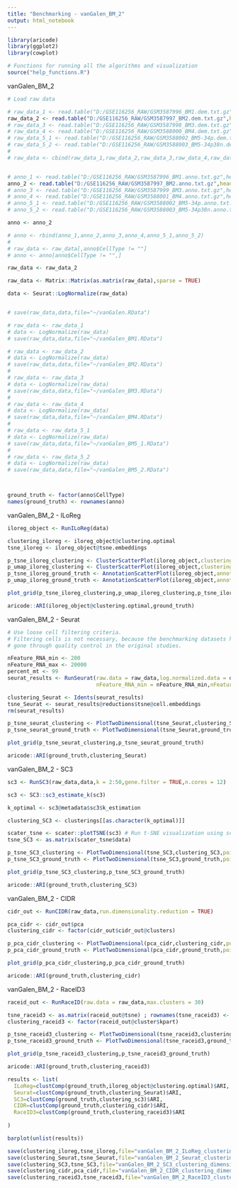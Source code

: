 ---
title: "Benchmarking - vanGalen_BM_2"
output: html_notebook
---

```{r}
library(aricode)
library(ggplot2)
library(cowplot)
```


```{r}
# Functions for running all the algorithms and visualization
source("help_functions.R")
```



vanGalen_BM_2
```{r}
# Load raw data

# raw_data_1 <- read.table("D:/GSE116256_RAW/GSM3587996_BM1.dem.txt.gz",header = TRUE,row.names = 1,as.is=TRUE,sep = "\t")
raw_data_2 <- read.table("D:/GSE116256_RAW/GSM3587997_BM2.dem.txt.gz",header = TRUE,row.names = 1,as.is=TRUE,sep = "\t")
# raw_data_3 <- read.table("D:/GSE116256_RAW/GSM3587998_BM3.dem.txt.gz",header = TRUE,row.names = 1,as.is=TRUE,sep = "\t")
# raw_data_4 <- read.table("D:/GSE116256_RAW/GSM3588000_BM4.dem.txt.gz",header = TRUE,row.names = 1,as.is=TRUE,sep = "\t")
# raw_data_5_1 <- read.table("D:/GSE116256_RAW/GSM3588002_BM5-34p.dem.txt.gz",header = TRUE,row.names = 1,as.is=TRUE,sep = "\t")
# raw_data_5_2 <- read.table("D:/GSE116256_RAW/GSM3588003_BM5-34p38n.dem.txt.gz",header = TRUE,row.names = 1,as.is=TRUE,sep = "\t")
# 
# raw_data <- cbind(raw_data_1,raw_data_2,raw_data_3,raw_data_4,raw_data_5_1,raw_data_5_2)


# anno_1 <- read.table("D:/GSE116256_RAW/GSM3587996_BM1.anno.txt.gz",header = TRUE,row.names = 1,as.is=TRUE,sep = "\t")
anno_2 <- read.table("D:/GSE116256_RAW/GSM3587997_BM2.anno.txt.gz",header = TRUE,row.names = 1,as.is=TRUE,sep = "\t")
# anno_3 <- read.table("D:/GSE116256_RAW/GSM3587999_BM3.anno.txt.gz",header = TRUE,row.names = 1,as.is=TRUE,sep = "\t")
# anno_4 <- read.table("D:/GSE116256_RAW/GSM3588001_BM4.anno.txt.gz",header = TRUE,row.names = 1,as.is=TRUE,sep = "\t")
# anno_5_1 <- read.table("D:/GSE116256_RAW/GSM3588002_BM5-34p.anno.txt.gz",header = TRUE,row.names = 1,as.is=TRUE,sep = "\t")
# anno_5_2 <- read.table("D:/GSE116256_RAW/GSM3588003_BM5-34p38n.anno.txt.gz",header = TRUE,row.names = 1,as.is=TRUE,sep = "\t")

anno <- anno_2

# anno <- rbind(anno_1,anno_2,anno_3,anno_4,anno_5_1,anno_5_2)
# 
# raw_data <- raw_data[,anno$CellType != ""]
# anno <- anno[anno$CellType != "",]

raw_data <- raw_data_2

raw_data <- Matrix::Matrix(as.matrix(raw_data),sparse = TRUE)

data <- Seurat::LogNormalize(raw_data)


# save(raw_data,data,file="~/vanGalen.RData")

# raw_data <- raw_data_1
# data <- LogNormalize(raw_data)
# save(raw_data,data,file="~/vanGalen_BM1.RData")

# raw_data <- raw_data_2
# data <- LogNormalize(raw_data)
# save(raw_data,data,file="~/vanGalen_BM2.RData")
# 
# raw_data <- raw_data_3
# data <- LogNormalize(raw_data)
# save(raw_data,data,file="~/vanGalen_BM3.RData")
# 
# raw_data <- raw_data_4
# data <- LogNormalize(raw_data)
# save(raw_data,data,file="~/vanGalen_BM4.RData")
# 
# raw_data <- raw_data_5_1
# data <- LogNormalize(raw_data)
# save(raw_data,data,file="~/vanGalen_BM5_1.RData")
# 
# raw_data <- raw_data_5_2
# data <- LogNormalize(raw_data)
# save(raw_data,data,file="~/vanGalen_BM5_2.RData")



ground_truth <- factor(anno$CellType)
names(ground_truth) <- rownames(anno)
```


vanGalen_BM_2 - ILoReg
```{r}

iloreg_object <- RunILoReg(data)

```

```{r}
clustering_iloreg <- iloreg_object@clustering.optimal
tsne_iloreg <- iloreg_object@tsne.embeddings
```


```{r fig_vanGalen_BM_2_ILoReg, fig.height = 10, fig.width = 12, fig.align = "center"}
p_tsne_iloreg_clustering <- ClusterScatterPlot(iloreg_object,clustering.type = "optimal",point.size = 0.7,dim.reduction.type = "tsne",return.plot = T) + ggtitle("ILoReg - t-SNE") + theme(plot.title = element_text(hjust = 0.5))
p_umap_iloreg_clustering <- ClusterScatterPlot(iloreg_object,clustering.type = "optimal",point.size = 0.7,dim.reduction.type = "umap",return.plot = T) + ggtitle("ILoReg - UMAP") + theme(plot.title = element_text(hjust = 0.5))
p_tsne_iloreg_ground_truth <- AnnotationScatterPlot(iloreg_object,annotation = ground_truth,point.size = 0.7,dim.reduction.type = "tsne",return.plot = T) + ggtitle("Ground truth - t-SNE") + theme(plot.title = element_text(hjust = 0.5))
p_umap_iloreg_ground_truth <- AnnotationScatterPlot(iloreg_object,annotation = ground_truth,point.size = 0.7,dim.reduction.type = "umap",return.plot = T) + ggtitle("Ground truth - UMAP") + theme(plot.title = element_text(hjust = 0.5))

plot_grid(p_tsne_iloreg_clustering,p_umap_iloreg_clustering,p_tsne_iloreg_ground_truth,p_umap_iloreg_ground_truth)

```


```{r}
aricode::ARI(iloreg_object@clustering.optimal,ground_truth)
```


vanGalen_BM_2 - Seurat
```{r}

# Use loose cell filtering criteria. 
# Filtering cells is not necessary, because the benchmarking datasets have already
# gone through quality control in the original studies.

nFeature_RNA_min <- 200
nFeature_RNA_max <- 20000
percent_mt <- 99
seurat_results <- RunSeurat(raw.data = raw_data,log.normalized.data = data,min.cells = 3,min.features = 200,
                            nFeature_RNA_min = nFeature_RNA_min,nFeature_RNA_max = nFeature_RNA_max,percent_mt = percent_mt,nfeatures = 2000,dims = 1:10,resolution = 0.8,return.seurat.obj = TRUE)

```

```{r}
clustering_Seurat <- Idents(seurat_results)
tsne_Seurat <- seurat_results@reductions$tsne@cell.embeddings
rm(seurat_results)
```


```{r fig_vanGalen_BM_2_Seurat, fig.height = 3, fig.width = 8, fig.align = "center"}
p_tsne_seurat_clustering <- PlotTwoDimensional(tsne_Seurat,clustering_Seurat,point.size = 0.7,return.plot = T) + ggtitle("Seurat - t-SNE") + theme(plot.title = element_text(hjust = 0.5))
p_tsne_seurat_ground_truth <- PlotTwoDimensional(tsne_Seurat,ground_truth,point.size = 0.7,return.plot = T) + ggtitle("Ground truth - t-SNE") + theme(plot.title = element_text(hjust = 0.5))

plot_grid(p_tsne_seurat_clustering,p_tsne_seurat_ground_truth)

```


```{r}
aricode::ARI(ground_truth,clustering_Seurat)
```



vanGalen_BM_2 - SC3
```{r}

sc3 <- RunSC3(raw_data,data,k = 2:50,gene.filter = TRUE,n.cores = 12)

sc3 <- SC3::sc3_estimate_k(sc3)

k_optimal <- sc3@metadata$sc3$k_estimation

clustering_SC3 <- clusterings[[as.character(k_optimal)]]

scater_tsne <- scater::plotTSNE(sc3) # Run t-SNE visualization using scater R package
tsne_SC3 <- as.matrix(scater_tsne$data)

```




```{r fig_vanGalen_BM_2_SC3, fig.height = 3, fig.width = 8, fig.align = "center"}
p_tsne_SC3_clustering <- PlotTwoDimensional(tsne_SC3,clustering_SC3,point.size = 0.7,return.plot = T) + ggtitle("SC3 - t-SNE") + theme(plot.title = element_text(hjust = 0.5))
p_tsne_SC3_ground_truth <- PlotTwoDimensional(tsne_SC3,ground_truth,point.size = 0.7,return.plot = T) + ggtitle("Ground truth - t-SNE") + theme(plot.title = element_text(hjust = 0.5))

plot_grid(p_tsne_SC3_clustering,p_tsne_SC3_ground_truth)

```


```{r}
aricode::ARI(ground_truth,clustering_SC3)
```

vanGalen_BM_2 - CIDR
```{r}
cidr_out <- RunCIDR(raw_data,run.dimensionality.reduction = TRUE)

```


```{r}
pca_cidr <- cidr_out$pca
clustering_cidr <- factor(cidr_out$cidr_out@clusters)
```


```{r fig_vanGalen_BM_2_CIDR, fig.height = 3, fig.width = 8, fig.align = "center"}
p_pca_cidr_clustering <- PlotTwoDimensional(pca_cidr,clustering_cidr,point.size = 0.7,return.plot = T) + ggtitle("CIDR - PCA") + theme(plot.title = element_text(hjust = 0.5))
p_pca_cidr_ground_truth <- PlotTwoDimensional(pca_cidr,ground_truth,point.size = 0.7,return.plot = T) + ggtitle("Ground truth - PCA") + theme(plot.title = element_text(hjust = 0.5))

plot_grid(p_pca_cidr_clustering,p_pca_cidr_ground_truth)

```

```{r}
aricode::ARI(ground_truth,clustering_cidr)
```



vanGalen_BM_2 - RaceID3
```{r}

raceid_out <- RunRaceID(raw.data = raw_data,max.clusters = 30)

```


```{r}


tsne_raceid3 <- as.matrix(raceid_out@tsne) ; rownames(tsne_raceid3) <- colnames(data)
clustering_raceid3 <- factor(raceid_out@cluster$kpart)
```


```{r fig_vanGalen_BM_2_RaceID3, fig.height = 3, fig.width = 8, fig.align = "center"}
p_tsne_raceid3_clustering <- PlotTwoDimensional(tsne_raceid3,clustering_raceid3,point.size = 0.7,return.plot = T) + ggtitle("RaceID3 - PCA") + theme(plot.title = element_text(hjust = 0.5))
p_tsne_raceid3_ground_truth <- PlotTwoDimensional(tsne_raceid3,ground_truth,point.size = 0.7,return.plot = T) + ggtitle("Ground truth - PCA") + theme(plot.title = element_text(hjust = 0.5))

plot_grid(p_tsne_raceid3_clustering,p_tsne_raceid3_ground_truth)

```


```{r}
aricode::ARI(ground_truth,clustering_raceid3)
```


```{r}
results <- list(
  ILoReg=clustComp(ground_truth,iloreg_object@clustering.optimal)$ARI,
  Seurat=clustComp(ground_truth,clustering_Seurat)$ARI,
  SC3=clustComp(ground_truth,clustering_sc3)$ARI,
  CIDR=clustComp(ground_truth,clustering_cidr)$ARI,
  RaceID3=clustComp(ground_truth,clustering_raceid3)$ARI
  
)

barplot(unlist(results))
```


```{r}
save(clustering_iloreg,tsne_iloreg,file="vanGalen_BM_2_ILoReg_clustering_dimensionality_reduction.RData")
save(clustering_Seurat,tsne_Seurat,file="vanGalen_BM_2_Seurat_clustering_dimensionality_reduction.RData")
save(clustering_SC3,tsne_SC3,file="vanGalen_BM_2_SC3_clustering_dimensionality_reduction.RData")
save(clustering_cidr,pca_cidr,file="vanGalen_BM_2_CIDR_clustering_dimensionality_reduction.RData")
save(clustering_raceid3,tsne_raceid3,file="vanGalen_BM_2_RaceID3_clustering_dimensionality_reduction.RData")

```



